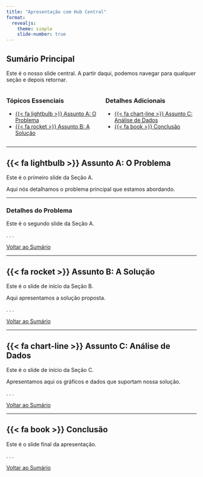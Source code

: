 ```yaml
---
title: "Apresentação com Hub Central"
format:
  revealjs:
    theme: simple
    slide-number: true
---
```


## Sumário Principal {#sumario}

Este é o nosso slide central. A partir daqui, podemos navegar para qualquer seção e depois retornar.

::: {.columns}

:::: {.column width="50%"}
### Tópicos Essenciais

- [{{< fa lightbulb >}} Assunto A: O Problema](#assunto-a)
- [{{< fa rocket >}} Assunto B: A Solução](#assunto-b)
::::

:::: {.column width="50%"}
### Detalhes Adicionais

- [{{< fa chart-line >}} Assunto C: Análise de Dados](#assunto-c)
- [{{< fa book >}} Conclusão](#conclusao)
::::

:::

---

## {{< fa lightbulb >}} Assunto A: O Problema {#assunto-a}

Este é o primeiro slide da Seção A.

Aqui nós detalhamos o problema principal que estamos abordando.

---

### Detalhes do Problema

Este é o segundo slide da Seção A.

. . .

[<i class="fa-solid fa-arrow-left"></i> Voltar ao Sumário](#sumario)

---

## {{< fa rocket >}} Assunto B: A Solução {#assunto-b}

Este é o slide de início da Seção B.

Aqui apresentamos a solução proposta.

. . .

[<i class="fa-solid fa-arrow-left"></i> Voltar ao Sumário](#sumario)

---

## {{< fa chart-line >}} Assunto C: Análise de Dados {#assunto-c}

Este é o slide de início da Seção C.

Apresentamos aqui os gráficos e dados que suportam nossa solução.

. . .

[<i class="fa-solid fa-arrow-left"></i> Voltar ao Sumário](#sumario)


---

## {{< fa book >}} Conclusão {#conclusao}

Este é o slide final da apresentação.

. . .

[<i class="fa-solid fa-arrow-left"></i> Voltar ao Sumário](#sumario)